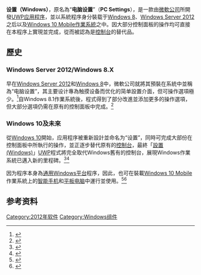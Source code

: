 {{NoteTA
|G1=IT
|G2=Windows
|1=zh-hans:控制面板;zh-hant:控制台;
}}
{{Infobox software
| name             = 设置（Windows）
| logo             = Windows Settings app icon.png
| logo_size        = x64px
| screenshot       = Windows 10 settings app.png
| screenshot_size  = 300px
| caption          = 運行於 Windows 10 1809版本的Windows 設定介面
| developer        = [[微軟公司|微軟公司]]
| other_names      = 电脑设置<br />PC Settings
| operating system = [[Windows_8|Windows 8]]或更高版本
| genre            = [[控制面板|控制台]]
}}

'''设置（Windows）'''，原名為“'''电脑设置'''”（'''PC Settings'''），是一款由[[微軟公司|微軟公司]]所開發[[Metro-style_apps|UWP应用程序]]，並以系統程序身分裝载于[[Windows_8|Windows 8]]、[[Windows_Server_2012|Windows Server 2012]]之后以及[[Windows_10_Mobile|Windows 10 Mobile]][[作業系統|作業系統]]之中。因大部分控制面板的操作均可直接在本程序上實現並完成，從而被認為是[[控制面板|控制台]]的替代品。

== 歷史 ==
=== Windows Server 2012/Windows 8.X ===
早在[[Windows_Server_2012|Windows Server 2012]]和[[Windows_8|Windows 8]]中，微軟公司就將其預裝在系統中並稱為“电脑设置”，其主要设计專為触摸设备而优化的简单設置介面，但可操作選項極少。<ref name="pcw-addingmanaging8">{{Cite web|url=http://www.pcworld.com/article/258875/adding_and_managing_users_in_windows_8.html|title=Adding and Managing Users in Windows 8|accessdate=20 September 2015|publisher=IDG|website=PC World|archive-date=2016-06-06|archive-url=https://web.archive.org/web/20160606033531/http://www.pcworld.com/article/258875/adding_and_managing_users_in_windows_8.html|dead-url=no}}</ref>自Windows 8.1作業系統後，程式得到了部分改進並添加更多的操作選項，但大部分選項仍需在原有的控制面板中完成。<ref name="ars-wblue">{{Cite web|url=http://arstechnica.com/information-technology/2013/03/windows-blue-leaks-more-metro-more-multitasking/|title=Windows Blue leaks: More Metro, more multitasking|accessdate=January 20, 2014|date=March 25, 2013|last=Bright|first=Peter|work=[[Ars_Technica|Ars Technica]]|publisher=[[Condé_Nast|Condé Nast]]|archive-date=2014-01-04|archive-url=https://web.archive.org/web/20140104134030/http://arstechnica.com/information-technology/2013/03/windows-blue-leaks-more-metro-more-multitasking/|dead-url=no}}</ref>
=== Windows 10及未來 ===
從[[Windows_10|Windows 10]]開始，应用程序被重新設計並命名为“设置”，同時可完成大部份在控制面板中所執行的操作，並正逐步替代原有的[[控制面板|控制台]]，最終「[[設置_(Windows)|設置 (Windows)]]」[[UWP|UWP]]程式將完全取代Windows舊有的控制台，展現Windows作業系統已邁入新的里程碑。<ref name="pcpro-settingsmenu">{{Cite web|url=http://www.pcpro.co.uk/software/1000331/windows-10-review-technical-preview-january-2015|title=Windows 10 review: Technical Preview (January 2015)|accessdate=7 February 2015|website=PC Pro|archive-url=https://web.archive.org/web/20150207210137/http://www.pcpro.co.uk/software/1000331/windows-10-review-technical-preview-january-2015|archive-date=2015-02-07|dead-url=yes}}</ref><ref name="cnet-settingsmenu">{{Cite web|url=http://www.cnet.com/how-to/windows-10-settings-menu-the-system-tab/|title=Windows 10 Settings Menu: The System tab|accessdate=7 February 2015|website=CNET|archive-date=2015-02-08|archive-url=https://web.archive.org/web/20150208010206/http://www.cnet.com/how-to/windows-10-settings-menu-the-system-tab/|dead-url=no}}</ref>

因为程序本身為[[UWP|通用Windows平台]]程序，因此，也可在裝載[[Windows_10_Mobile|Windows 10 Mobile]]作業系統上的[[智能手机|智能手机]]和[[平板电脑|平板电脑]]中運行並使用。<ref name="verge-universalpreview">{{Cite web|url=http://www.theverge.com/2015/1/21/7866941/windows-previews-universal-apps-for-windows-10-pcs-tablets-and-phones|title=Microsoft previews universal apps for Windows 10 PCs, tablets, and phones|accessdate=February 7, 2015|website=The Verge|archive-date=2015-02-04|archive-url=https://web.archive.org/web/20150204080608/http://www.theverge.com/2015/1/21/7866941/windows-previews-universal-apps-for-windows-10-pcs-tablets-and-phones|dead-url=no}}</ref><ref name="ars-febleak">{{Cite web|url=http://arstechnica.com/gadgets/2015/02/leaks-of-windows-10-for-phones-show-us-what-to-expect/|title=Leaked images of Windows 10 for phones show us what to expect|accessdate=February 7, 2015|website=Ars Technica|archive-date=2015-02-08|archive-url=https://web.archive.org/web/20150208230917/http://arstechnica.com/gadgets/2015/02/leaks-of-windows-10-for-phones-show-us-what-to-expect/|dead-url=no}}</ref>

== 参考资料 ==
{{Reflist|30em}}

{{Windows Components}}

{{Windows小作品}}
[[Category:2012年软件|Category:2012年软件]]
[[Category:Windows组件|Category:Windows组件]]